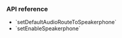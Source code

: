 
<PlatformWrapper platform="android">

### API reference

- <Link to="{{global.API_REF_ANDROID_ROOT}}/class_irtcengine.html#api_irtcengine_setdefaultaudioroutetospeakerphone">`setDefaultAudioRouteToSpeakerphone`</Link>

- <Link to="{{global.API_REF_ANDROID_ROOT}}/class_irtcengine.html#api_irtcengine_setenablespeakerphone">`setEnableSpeakerphone`</Link>

</PlatformWrapper>
